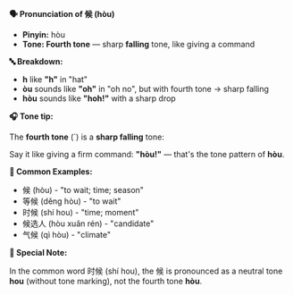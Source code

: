 **🗣️ Pronunciation of 候 (hòu)**

- **Pinyin:** hòu
- **Tone: Fourth tone** — sharp **falling** tone, like giving a command

**🔤 Breakdown:**

- **h** like **"h"** in "hat"
- **òu** sounds like **"oh"** in "oh no", but with fourth tone → sharp falling
- **hòu** sounds like **"hoh!"** with a sharp drop

**🎧 Tone tip:**

The **fourth tone** (`) is a **sharp falling** tone:

Say it like giving a firm command: **"hòu!"** — that's the tone pattern of **hòu**.

**📝 Common Examples:**

- 候 (hòu) - "to wait; time; season"
- 等候 (děng hòu) - "to wait"
- 时候 (shí hou) - "time; moment"
- 候选人 (hòu xuǎn rén) - "candidate"
- 气候 (qì hòu) - "climate"

**📝 Special Note:**

In the common word 时候 (shí hou), the 候 is pronounced as a neutral tone **hou** (without tone
marking), not the fourth tone **hòu**.
